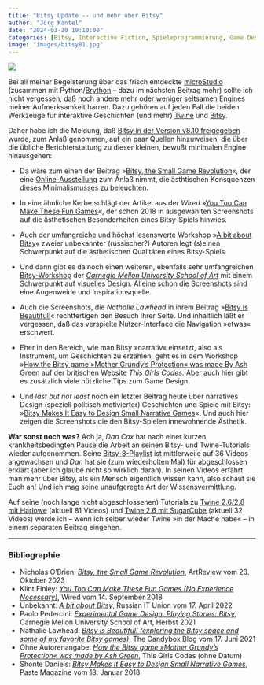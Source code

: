 ```yaml
---
title: "Bitsy Update -- und mehr über Bitsy"
author: "Jörg Kantel"
date: "2024-03-30 19:10:00"
categories: [Bitsy, Interactive Fiction, Spieleprogrammierung, Game Design]
image: "images/bitsy81.jpg"
---
```


[![](images/bitsy81-b.jpg)](https://backend.artreview.com/wp-content/uploads/2023/10/Screenshot-2023-10-18-at-15.43.09-1230x692.png)

Bei all meiner Begeisterung über das frisch entdeckte [microStudio](http://cognitiones.kantel-chaos-team.de/multimedia/spieleprogrammierung/microstudio.html) (zusammen mit Python/[Brython](http://blog.schockwellenreiter.de/2019/04/2019041701.html) -- dazu im nächsten Beitrag mehr) sollte ich nicht vergessen, daß noch andere mehr oder weniger seltsamen Engines meiner Aufmerksamkeit harren. Dazu gehören auf jeden Fall die beiden Werkzeuge für interaktive Geschichten (und mehr) [Twine](http://cognitiones.kantel-chaos-team.de/multimedia/spieleprogrammierung/twine2.html) und [Bitsy](http://cognitiones.kantel-chaos-team.de/multimedia/spieleprogrammierung/bitsy.html).

Daher habe ich die Meldung, daß [Bitsy in der Version v8.10 freigegeben](https://ledoux.itch.io/bitsy/devlog/706225/v810) wurde, zum Anlaß genommen, auf ein paar Quellen hinzuweisen, die über die übliche Berichterstattung zu dieser kleinen, bewußt minimalen Engine hinausgehen:

- Da wäre zum einen der Beitrag »[Bitsy, the Small Game Revolution](https://artreview.com/bitsy-the-small-game-revolution/)«, der eine [Online-Ausstellung](http://museumofscreens.com/) zum Anlaß nimmt, die ästhtischen Konsquenzen dieses Minimalismusses zu beleuchten.

- In eine ähnliche Kerbe schlägt der Artikel aus der *Wired* »[You Too Can Make These Fun Games](https://www.wired.com/story/you-make-fun-games-no-experience/)«, der schon 2018 in ausgewählten Screenshots auf die ästhetischen Besonderheiten eines Bitsy-Spiels hinwies.

- Auch der umfangreiche und höchst lesenswerte Workshop »[A bit about Bitsy](https://ruitunion.org/en/posts/2022-04-17-bitsy/)« zweier unbekannter (russischer?) Autoren legt (s)einen Schwerpunkt auf die ästhetischen Qualitäten eines Bitsy-Spiels.

- Und dann gibt es da noch einen weiteren, ebenfalls sehr umfangreichen [Bitsy-Workshop](https://mycours.es/gamedesign2021/bitsy-2/) der *[Carnegie Mellon University School of Art](https://en.wikipedia.org/wiki/Carnegie_Mellon_School_of_Art)* mit einem Schwerpunkt auf visuelles Design. Alleine schon die Screenshots sind eine Augenweide und Inspirationsquelle.

- Auch die Screenshots, die *Nathalie Lawhead* in ihrem Beitrag »[Bitsy is Beautiful!](https://www.nathalielawhead.com/candybox/bitsy-is-beautiful-exploring-the-bitsy-space-and-some-of-my-favorite-bitsy-games)« rechtfertigen den Besuch ihrer Seite. Und inhaltlich läßt er vergessen, daß das verspielte Nutzer-Interface die Navigation »etwas« erschwert.

- Eher in den Bereich, wie man Bitsy »narrativ« einsetzt, also als Instrument, um Geschichten zu erzählen, geht es in dem Workshop »[How the Bitsy game »Mother Grundy’s Protection« was made By Ash Green](https://thisgirl.codes/how-the-bitsy-game-mother-grundys-protection-was-made-by-ash-green/) auf der britischen Website *This Girls Codes*. Aber auch hier gibt es zusätzlich viele nützliche Tips zum Game Design.

- Und *last but not least* noch ein letzter Beitrag heute über narratives Design (speziell politisch motivierter) Geschichten und Spiele mit Bitsy: »[Bitsy Makes It Easy to Design Small Narrative Games](https://www.pastemagazine.com/games/bitsy/bitsy-makes-it-easy-to-design-small-narrative-game)«. Und auch hier zeigen die Screenshots die den Bitsy-Spielen innewohnende Ästhetik.

**War sonst noch was?** Ach ja, *Dan Cox* hat nach einer kurzen, krankheitsbedingten Pause die Arbeit an seinen Bitsy- und Twine-Tutorials wieder aufgenommen. Seine [Bitsy-8-Playlist](https://www.youtube.com/playlist?list=PLlXuD3kyVEr6bprFqUBCOEWT47xqYmVQ4) ist mittlerweile auf 36 Videos angewachsen und *Dan* hat sie (zum wiederholten Mal) für abgeschlossen erklärt (aber ich glaube nicht so wirklich daran). In seinen Videos erfährt man mehr über Bitsy, als ein Mensch eigentlich wissen kann, also schaut sie Euch an! Und ich mag seine unaufgeregte Art der Wissensvermittlung.

Auf seine (noch lange nicht abgeschlossenen) Tutorials zu [Twine 2.6/2.8 mit Harlowe](https://www.youtube.com/playlist?list=PLlXuD3kyVEr662CjQjQHOVJhmdsl2TgYk) (aktuell 81 Videos) und [Twine 2.6 mit SugarCube](https://www.youtube.com/playlist?list=PLlXuD3kyVEr5JmCL3GbEAd0jPsDVcuge7) (aktuell 32 Videos) werde ich -- wenn ich selber wieder Twine »in der Mache habe« -- in einem separaten Beitrag eingehen.

---

### Bibliographie

- Nicholas O'Brien: *[Bitsy, the Small Game Revolution](https://artreview.com/bitsy-the-small-game-revolution/)*, ArtReview vom 23. Oktober 2023
- Klint Finley: *[You Too Can Make These Fun Games (No Experience Necessary)](https://www.wired.com/story/you-make-fun-games-no-experience/)*, Wired vom 14. September 2018
- Unbekannt: *[A bit about Bitsy](https://ruitunion.org/en/posts/2022-04-17-bitsy/)*, Russian IT Union vom 17. April 2022
- Paolo Pedercini: *[Experimental Game Design. Playing Stories: Bitsy](https://mycours.es/gamedesign2021/bitsy-2/)*, Carnegie Mellon University School of Art, Herbst 2021
- Nathalie Lawhead: *[Bitsy is Beautiful! (exploring the Bitsy space and some of my favorite Bitsy games)](https://www.nathalielawhead.com/candybox/bitsy-is-beautiful-exploring-the-bitsy-space-and-some-of-my-favorite-bitsy-games)*, The Candybox Blog vom 17. Juni 2021
- Ohne Autorenangabe: *[How the Bitsy game »Mother Grundy’s Protection« was made by Ash Green](https://thisgirl.codes/how-the-bitsy-game-mother-grundys-protection-was-made-by-ash-green/)*, This Girls Codes (ohne Datum)
- Shonte Daniels: *[Bitsy Makes It Easy to Design Small Narrative Games](https://www.pastemagazine.com/games/bitsy/bitsy-makes-it-easy-to-design-small-narrative-game)*, Paste Magazine vom 18. Januar 2018